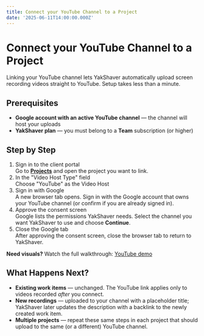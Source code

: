 ```yaml
---
title: Connect your YouTube Channel to a Project
date: '2025-06-11T14:00:00.000Z'
---
```


# Connect your YouTube Channel to a Project

Linking your YouTube channel lets YakShaver automatically upload screen recording videos straight to YouTube. Setup takes less than a minute.

## Prerequisites

* **Google account with an active YouTube channel** — the channel will host your uploads
* **YakShaver plan** — you must belong to a **Team** subscription (or higher)

## Step by Step

1. Sign in to the client portal\
   Go to **[Projects](https://portal.yakshaver.ai/settings/projects)** and open the project you want to link.
2. In the "Video Host Type" field\
   Choose "YouTube" as the Video Host
3. Sign in with Google\
   A new browser tab opens. Sign in with the Google account that owns your YouTube channel (or confirm if you are already signed in).
4. Approve the consent screen\
   Google lists the permissions YakShaver needs. Select the channel you want YakShaver to use and choose **Continue**.
5. Close the Google tab\
   After approving the consent screen, close the browser tab to return to YakShaver.

**Need visuals?** Watch the full walkthrough: [YouTube demo](https://youtu.be/M7S5tnAKAOw)

## What Happens Next?

* **Existing work items** — unchanged. The YouTube link applies only to videos recorded *after* you connect.
* **New recordings** — uploaded to your channel with a placeholder title; YakShaver later updates the description with a backlink to the newly created work item.
* **Multiple projects** — repeat these same steps in each project that should upload to the same (or a different) YouTube channel.
